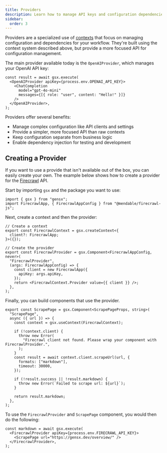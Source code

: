 ```yaml
---
title: Providers
description: Learn how to manage API keys and configuration dependencies in GenSX using providers
sidebar:
  order: 3
---
```


Providers are a specialized use of [contexts](../contexts) that focus on managing configuration and dependencies for your workflow. They're built using the context system described above, but provide a more focused API for configuration management.

The main provider available today is the `OpenAIProvider`, which manages your OpenAI API key:

```tsx
const result = await gsx.execute(
  <OpenAIProvider apiKey={process.env.OPENAI_API_KEY}>
    <ChatCompletion
      model="gpt-4o-mini"
      messages={[{ role: "user", content: "Hello!" }]}
    />
  </OpenAIProvider>,
);
```

Providers offer several benefits:

- Manage complex configuration like API clients and settings
- Provide a simpler, more focused API than raw contexts
- Keep configuration separate from business logic
- Enable dependency injection for testing and development

## Creating a Provider

If you want to use a provide that isn't available out of the box, you can easily create your own. The example below shows how to create a provider for the [Firecrawl](https://www.firecrawl.dev/) API.

Start by importing `gsx` and the package you want to use:

```tsx
import { gsx } from "gensx";
import FirecrawlApp, { FirecrawlAppConfig } from "@mendable/firecrawl-js";
```

Next, create a context and then the provider:

```tsx
// Create a context
export const FirecrawlContext = gsx.createContext<{
  client?: FirecrawlApp;
}>({});

// Create the provider
export const FirecrawlProvider = gsx.Component<FirecrawlAppConfig, never>(
  "FirecrawlProvider",
  (args: FirecrawlAppConfig) => {
    const client = new FirecrawlApp({
      apiKey: args.apiKey,
    });
    return <FirecrawlContext.Provider value={{ client }} />;
  },
);
```

Finally, you can build components that use the provider.

```tsx
export const ScrapePage = gsx.Component<ScrapePageProps, string>(
  "ScrapePage",
  async ({ url }) => {
    const context = gsx.useContext(FirecrawlContext);

    if (!context.client) {
      throw new Error(
        "Firecrawl client not found. Please wrap your component with FirecrawlProvider.",
      );
    }
    const result = await context.client.scrapeUrl(url, {
      formats: ["markdown"],
      timeout: 30000,
    });

    if (!result.success || !result.markdown) {
      throw new Error(`Failed to scrape url: ${url}`);
    }

    return result.markdown;
  },
);
```

To use the `FirecrawlProvider` and `ScrapePage` component, you would then do the following:

```tsx
const markdown = await gsx.execute(
  <FirecrawlProvider apiKey={process.env.FIRECRAWL_API_KEY}>
    <ScrapePage url="https://gensx.dev/overview/" />
  </FirecrawlProvider>,
);
```
